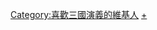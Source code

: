 {{Userbox
|id=[[File:Three Brothers (Bei, Yu, Fei).jpg|45px]]
|id-fc=#DEB887
|info=這個用戶喜愛'''[[三國演義|<span style="color:#CC7722;">三國演義</span>]]'''。
|info-fc=#DEB887
|info-c=#000000
|info-op=font-size:10pt; padding:2pt; line-height:1.25em;
}}<includeonly>[[Category:喜歡三國演義的維基人]]</includeonly><noinclude>
[[Category:喜歡三國演義的維基人|+]]
</noinclude>